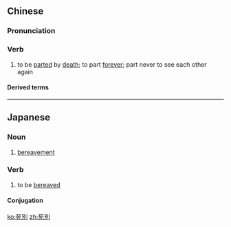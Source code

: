 {{also|死别}}
==Chinese==
{{zh-forms|s=死别}}

===Pronunciation===
{{zh-pron
|m=sǐbié
|c=sei2 bit6
|cat=v
}}

===Verb===
{{zh-verb}}

# to be [[part]]ed by [[death]]; to part [[forever]]; part never to see each other again

====Derived terms====
{{zh-der|生離死別}}

----

==Japanese==
{{ja-kanjitab|し|べつ|yomi=o}}

===Noun===
{{ja-noun|しべつ}}

# [[bereavement]]

===Verb===
{{ja-verb-suru|しべつ}}

# to be [[bereaved]]

====Conjugation====
{{ja-suru|しべつ}}

[[ko:死別]]
[[zh:死別]]
